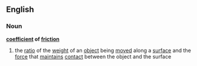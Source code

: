 ==English==
===Noun===
{{wikipedia}}
'''[[coefficient]] of [[friction]]'''
#{{physics}} the [[ratio]] of the [[weight]] of an [[object]] being [[move]]d along a [[surface]] and the [[force]] that [[maintain]]s [[contact]] between the object and the surface